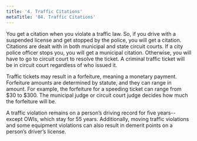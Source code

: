 ```yaml
---
title: '4. Traffic Citations'
metaTitle: '04. Traffic Citations'
---
```



You get a citation when you violate a traffic law. So, if you drive with a suspended license and get stopped by the police, you will get a citation. Citations are dealt with in both municipal and state circuit courts. If a city police officer stops you, you will get a municipal citation. Otherwise, you will have to go to circuit court to resolve the ticket. A criminal traffic ticket will be in circuit court regardless of who issued it.

Traffic tickets may result in a forfeiture, meaning a monetary payment. Forfeiture amounts are determined by statute, and they can range in amount. For example, the forfeiture for a speeding ticket can range from $30 to $300. The municipal judge or circuit court judge decides how much the forfeiture will be.

A traffic violation remains on a person’s driving record for five years-- except OWIs, which stay for 55 years. Additionally, moving traffic violations and some equipment violations can also result in demerit points on a person’s driver’s license.

